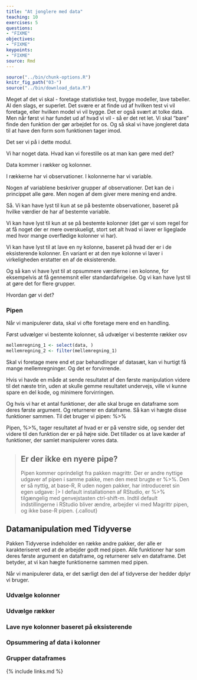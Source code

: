 ```yaml
---
title: "At jonglere med data"
teaching: 10
exercises: 5
questions:
- "FIXME"
objectives:
- "FIXME"
keypoints:
- "FIXME"
source: Rmd
---
```


```r
source("../bin/chunk-options.R")
knitr_fig_path("03-")
source("../bin/download_data.R")
```

Meget af det vi skal - foretage statistiske test, bygge modeller, lave tabeller.
Al den slags, er superlet. 
Det svære er at finde ud af hvilken test vi vil foretage, eller hvilken model vi
vil bygge. Det er også svært at tolke data. Men når først vi har fundet ud af hvad
vi vil - så er det ret let. Vi skal "bare" finde den funktion der gør arbejdet for
os. Og så skal vi have jongleret data til at have den form som funktionen tager imod.


Det ser vi på i dette modul.

Vi har noget data. Hvad kan vi forestille os at man kan gøre med det?

Data kommer i rækker og kolonner.

I rækkerne har vi observationer. I kolonnerne har vi variable.

Nogen af variablene beskriver grupper af observationer. Det kan de i princippet
alle gøre. Men nogen af dem giver mere mening end andre.

Så. Vi kan have lyst til kun at se på bestemte observationer, baseret på hvilke
værdier de har af bestemte variable.

Vi kan have lyst til kun at se på bestemte kolonner (det gør vi som regel for at
få noget der er mere overskueligt, stort set alt hvad vi laver er ligeglade med 
hvor mange overflødige kolonner vi har).

Vi kan have lyst til at lave en ny kolonne, baseret på hvad der er i de eksisterende
kolonner. En variant er at den nye kolonne vi laver i virkeligheden erstatter en
af de eksisterende.

Og så kan vi have lyst til at opsummere værdierne i en kolonne, for eksempelvis at få
gennemsnit eller standardafvigelse. Og vi kan have lyst til at gøre det for flere 
grupper.

Hvordan gør vi det?

### Pipen

Når vi manipulerer data, skal vi ofte foretage mere end en handling.

Først udvælger vi bestemte kolonner, så udvælger vi bestemte rækker osv

```r
mellemregning_1 <- select(data, )
mellemregning_2 <- filter(mellemregning_1)
```

Skal vi foretage mere end et par behandlinger af datasæt, kan vi hurtigt få 
mange mellemregninger. Og det er forvirrende.

Hvis vi havde en måde at sende resultatet af den første manipulation videre til
det næste trin, uden at skulle gemme resultatet undervejs, ville vi kunne spare
en del kode, og minimere forvirringen.

Og hvis vi har et antal funktioner, der alle skal bruge en dataframe som deres
første argument. Og returnerer en dataframe. Så kan vi hægte disse funktioner
sammen. Til det bruger vi pipen: %>% 

Pipen, %>%, tager resultatet af hvad er er på venstre side, og sender det videre
til den funktion der er på højre side. Det tillader os at lave kæder af 
funktioner, der samlet manipulerer vores data.

> ## Er der ikke en nyere pipe?
> Pipen kommer oprindeligt fra pakken magrittr. Der er andre nyttige
> udgaver af pipen i samme pakke, men den mest brugte er %>%. Den er så nyttig,
> at base-R, R uden nogen pakker, har introduceret sin egen udgave: |>
> I default installationen af RStudio, er %>% tilgængelig med genvejstasten
> ctrl-shift-m. Indtil default indstillingerne i RStudio bliver ændre, arbejder
> vi med Magrittr pipen, og ikke base-R pipen.
{.callout}


## Datamanipulation med Tidyverse

Pakken Tidyverse indeholder en række andre pakker, der alle er karakteriseret
ved at de arbejder godt med pipen. Alle funktioner har som deres første argument
en dataframe, og returnerer selv en dataframe. Det betyder, at vi kan 
hægte funktionerne sammen med pipen.

Når vi manipulerer data, er det særligt den del af tidyverse der hedder dplyr vi
bruger. 

### Udvælge kolonner

### Udvælge rækker

### Lave nye kolonner baseret på eksisterende

### Opsummering af data i kolonner

### Grupper dataframes




{% include links.md %}
